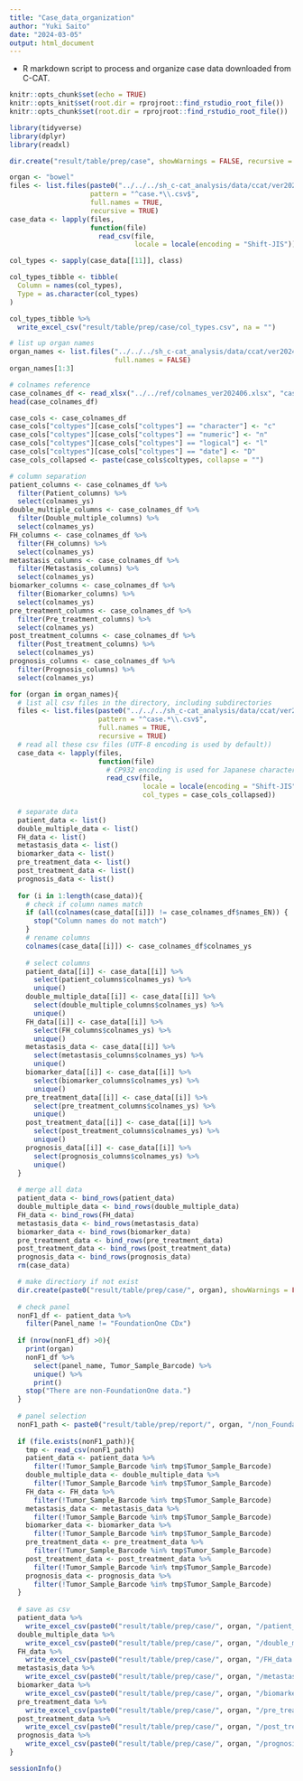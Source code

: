 ---
title: "Case_data_organization"
author: "Yuki Saito"
date: "2024-03-05"
output: html_document
---

- R markdown script to process and organize case data downloaded from C-CAT. 

```{r setup, include=FALSE, message=FALSE, warning=FALSE}
knitr::opts_chunk$set(echo = TRUE)
knitr::opts_knit$set(root.dir = rprojroot::find_rstudio_root_file())
knitr::opts_chunk$set(root.dir = rprojroot::find_rstudio_root_file())
```

```{r library, message=FALSE, warning=FALSE}
library(tidyverse)
library(dplyr)
library(readxl)
```

```{r make directory}
dir.create("result/table/prep/case", showWarnings = FALSE, recursive = TRUE)
```

```{r preparation, warning=FALSE, message=FALSE}
organ <- "bowel"
files <- list.files(paste0("../../../sh_c-cat_analysis/data/ccat/ver20240621/F1CDx/", organ, "/"), 
                    pattern = "^case.*\\.csv$", 
                    full.names = TRUE, 
                    recursive = TRUE)
case_data <- lapply(files, 
                    function(file) 
                      read_csv(file,
                               locale = locale(encoding = "Shift-JIS")))

col_types <- sapply(case_data[[11]], class)

col_types_tibble <- tibble(
  Column = names(col_types),
  Type = as.character(col_types)
)

col_types_tibble %>% 
  write_excel_csv("result/table/prep/case/col_types.csv", na = "")
```

```{r preparation}
# list up organ names
organ_names <- list.files("../../../sh_c-cat_analysis/data/ccat/ver20240621/F1CDx/",
                          full.names = FALSE)
organ_names[1:3]

# colnames reference
case_colnames_df <- read_xlsx("../../ref/colnames_ver202406.xlsx", "case")
head(case_colnames_df)

case_cols <- case_colnames_df
case_cols["coltypes"][case_cols["coltypes"] == "character"] <- "c"
case_cols["coltypes"][case_cols["coltypes"] == "numeric"] <- "n"
case_cols["coltypes"][case_cols["coltypes"] == "logical"] <- "l"
case_cols["coltypes"][case_cols["coltypes"] == "date"] <- "D"
case_cols_collapsed <- paste(case_cols$coltypes, collapse = "")

# column separation
patient_columns <- case_colnames_df %>% 
  filter(Patient_columns) %>%
  select(colnames_ys)
double_multiple_columns <- case_colnames_df %>% 
  filter(Double_multiple_columns) %>%
  select(colnames_ys)
FH_columns <- case_colnames_df %>% 
  filter(FH_columns) %>% 
  select(colnames_ys)
metastasis_columns <- case_colnames_df %>% 
  filter(Metastasis_columns) %>% 
  select(colnames_ys)
biomarker_columns <- case_colnames_df %>% 
  filter(Biomarker_columns) %>%
  select(colnames_ys)
pre_treatment_columns <- case_colnames_df %>% 
  filter(Pre_treatment_columns) %>%
  select(colnames_ys)
post_treatment_columns <- case_colnames_df %>% 
  filter(Post_treatment_columns) %>%
  select(colnames_ys)
prognosis_columns <- case_colnames_df %>% 
  filter(Prognosis_columns) %>%
  select(colnames_ys)
```

```{r analysis, warning=FALSE, message=FALSE}
for (organ in organ_names){
  # list all csv files in the directory, including subdirectories
  files <- list.files(paste0("../../../sh_c-cat_analysis/data/ccat/ver20240621/F1CDx/", organ, "/"), 
                      pattern = "^case.*\\.csv$", 
                      full.names = TRUE, 
                      recursive = TRUE)
  # read all these csv files (UTF-8 encoding is used by default)) 
  case_data <- lapply(files, 
                      function(file) 
                        # CP932 encoding is used for Japanese characters
                        read_csv(file, 
                                 locale = locale(encoding = "Shift-JIS"), 
                                 col_types = case_cols_collapsed))
  
  # separate data
  patient_data <- list()
  double_multiple_data <- list()
  FH_data <- list()
  metastasis_data <- list()
  biomarker_data <- list()
  pre_treatment_data <- list()
  post_treatment_data <- list()
  prognosis_data <- list()
  
  for (i in 1:length(case_data)){
    # check if column names match
    if (all(colnames(case_data[[i]]) != case_colnames_df$names_EN)) {
      stop("Column names do not match")
    }
    # rename columns
    colnames(case_data[[i]]) <- case_colnames_df$colnames_ys
    
    # select columns
    patient_data[[i]] <- case_data[[i]] %>% 
      select(patient_columns$colnames_ys) %>% 
      unique()
    double_multiple_data[[i]] <- case_data[[i]] %>%
      select(double_multiple_columns$colnames_ys) %>% 
      unique()
    FH_data[[i]] <- case_data[[i]] %>%
      select(FH_columns$colnames_ys) %>% 
      unique()    
    metastasis_data <- case_data[[i]] %>% 
      select(metastasis_columns$colnames_ys) %>% 
      unique()    
    biomarker_data[[i]] <- case_data[[i]] %>% 
      select(biomarker_columns$colnames_ys) %>% 
      unique()
    pre_treatment_data[[i]] <- case_data[[i]] %>% 
      select(pre_treatment_columns$colnames_ys) %>% 
      unique() 
    post_treatment_data[[i]] <- case_data[[i]] %>%
      select(post_treatment_columns$colnames_ys) %>% 
      unique()
    prognosis_data[[i]] <- case_data[[i]] %>%
      select(prognosis_columns$colnames_ys) %>% 
      unique()
  }
  
  # merge all data
  patient_data <- bind_rows(patient_data)
  double_multiple_data <- bind_rows(double_multiple_data)
  FH_data <- bind_rows(FH_data)
  metastasis_data <- bind_rows(metastasis_data)
  biomarker_data <- bind_rows(biomarker_data)
  pre_treatment_data <- bind_rows(pre_treatment_data)
  post_treatment_data <- bind_rows(post_treatment_data)
  prognosis_data <- bind_rows(prognosis_data)
  rm(case_data)

  # make directiory if not exist
  dir.create(paste0("result/table/prep/case/", organ), showWarnings = FALSE, recursive = TRUE)
  
  # check panel
  nonF1_df <- patient_data %>% 
    filter(Panel_name != "FoundationOne CDx")
  
  if (nrow(nonF1_df) >0){
    print(organ)
    nonF1_df %>% 
      select(panel_name, Tumor_Sample_Barcode) %>% 
      unique() %>% 
      print()
    stop("There are non-FoundationOne data.")
  }
  
  # panel selection
  nonF1_path <- paste0("result/table/prep/report/", organ, "/non_FoundationOne_data.csv")
  
  if (file.exists(nonF1_path)){
    tmp <- read_csv(nonF1_path)
    patient_data <- patient_data %>% 
      filter(!Tumor_Sample_Barcode %in% tmp$Tumor_Sample_Barcode)
    double_multiple_data <- double_multiple_data %>%
      filter(!Tumor_Sample_Barcode %in% tmp$Tumor_Sample_Barcode)
    FH_data <- FH_data %>%
      filter(!Tumor_Sample_Barcode %in% tmp$Tumor_Sample_Barcode)
    metastasis_data <- metastasis_data %>%
      filter(!Tumor_Sample_Barcode %in% tmp$Tumor_Sample_Barcode)
    biomarker_data <- biomarker_data %>%
      filter(!Tumor_Sample_Barcode %in% tmp$Tumor_Sample_Barcode)
    pre_treatment_data <- pre_treatment_data %>%
      filter(!Tumor_Sample_Barcode %in% tmp$Tumor_Sample_Barcode)
    post_treatment_data <- post_treatment_data %>%
      filter(!Tumor_Sample_Barcode %in% tmp$Tumor_Sample_Barcode)
    prognosis_data <- prognosis_data %>%
      filter(!Tumor_Sample_Barcode %in% tmp$Tumor_Sample_Barcode)
  }
  
  # save as csv
  patient_data %>% 
    write_excel_csv(paste0("result/table/prep/case/", organ, "/patient_data.csv"), na = "")
  double_multiple_data %>%
    write_excel_csv(paste0("result/table/prep/case/", organ, "/double_multiple_data.csv"), na = "")
  FH_data %>%
    write_excel_csv(paste0("result/table/prep/case/", organ, "/FH_data.csv"), na = "")
  metastasis_data %>%
    write_excel_csv(paste0("result/table/prep/case/", organ, "/metastasis_data.csv"), na = "")
  biomarker_data %>%
    write_excel_csv(paste0("result/table/prep/case/", organ, "/biomarker_data.csv"), na = "")
  pre_treatment_data %>%
    write_excel_csv(paste0("result/table/prep/case/", organ, "/pre_treatment_data.csv"), na = "")
  post_treatment_data %>%
    write_excel_csv(paste0("result/table/prep/case/", organ, "/post_treatment_data.csv"), na = "")
  prognosis_data %>%
    write_excel_csv(paste0("result/table/prep/case/", organ, "/prognosis_data.csv"), na = "")
}
```

```{r sessioninfo}
sessionInfo()
```

